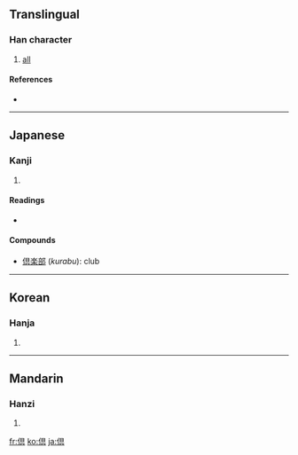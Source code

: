 {{also|俱}}
==Translingual==

===Han character===
{{Han char|rn=9|rad=人|as=08|sn=10|four=|canj=人月山金 (OBUC)}}

# [[all]]

====References====
* {{Han ref|kx=0109.171|dkj=00724|hdz=10177.021|uh=5036|ud=20534}}

----

==Japanese==

===Kanji===
{{ja-kanji|grade=|rs=人08}}

# {{defn|Japanese}}

====Readings====
* {{ja-readings|on=[[く]] (ku)|kun=[[ともに]] (tomoni)}}

====Compounds====
* [[倶楽部]] (''kurabu''): club

----

==Korean==

===Hanja===
{{ko-hanja|hangeul=구|rv=gu|mr=ku}}

# {{defn|Korean}}

----

==Mandarin==

===Hanzi===
{{cmn-hanzi|pin=[[jù]] ([[ju4]])|wg=chü<sup>4</sup>}}

# {{defn|Mandarin}}

[[fr:倶]]
[[ko:倶]]
[[ja:倶]]